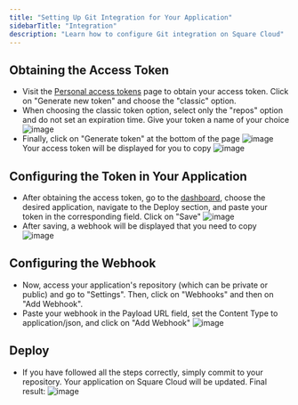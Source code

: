 ```yaml
---
title: "Setting Up Git Integration for Your Application"
sidebarTitle: "Integration"
description: "Learn how to configure Git integration on Square Cloud"
---
```


## Obtaining the Access Token

- Visit the [Personal access tokens](https://github.com/settings/tokens) page to obtain your access token. Click on "Generate new token" and choose the "classic" option.
- When choosing the classic token option, select only the "repos" option and do not set an expiration time. Give your token a name of your choice ![image](https://i.imgur.com/U16DC3R.png)
- Finally, click on "Generate token" at the bottom of the page ![image](https://i.imgur.com/2iesRUK.png) Your access token will be displayed for you to copy ![image](https://i.imgur.com/HOYVd3H.png)

## Configuring the Token in Your Application

- After obtaining the access token, go to the [dashboard](https://squarecloud.app/dashboard), choose the desired application, navigate to the Deploy section, and paste your token in the corresponding field. Click on "Save" ![image](https://i.imgur.com/H20Qgi1.png)
- After saving, a webhook will be displayed that you need to copy ![image](https://i.imgur.com/1MfPF7k.png)

## Configuring the Webhook

- Now, access your application's repository (which can be private or public) and go to "Settings". Then, click on "Webhooks" and then on "Add Webhook".
- Paste your webhook in the Payload URL field, set the Content Type to application/json, and click on "Add Webhook" ![image](https://i.imgur.com/g0RAuaX.png)

## Deploy

- If you have followed all the steps correctly, simply commit to your repository. Your application on Square Cloud will be updated. Final result: ![image](https://i.imgur.com/3Dn6ln4.png)
